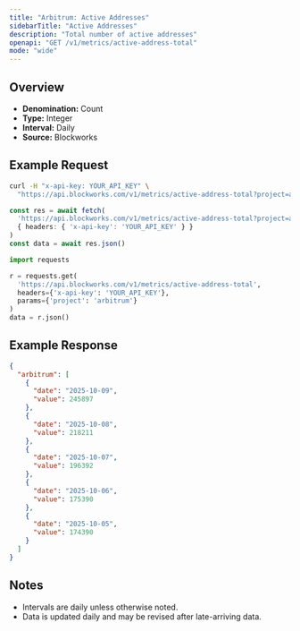 ```yaml
---
title: "Arbitrum: Active Addresses"
sidebarTitle: "Active Addresses"
description: "Total number of active addresses"
openapi: "GET /v1/metrics/active-address-total"
mode: "wide"
---
```


## Overview

- **Denomination:** Count
- **Type:** Integer
- **Interval:** Daily
- **Source:** Blockworks

## Example Request

<CodeGroup>

```bash cURL
curl -H "x-api-key: YOUR_API_KEY" \
  "https://api.blockworks.com/v1/metrics/active-address-total?project=arbitrum"
```

```typescript TypeScript
const res = await fetch(
  'https://api.blockworks.com/v1/metrics/active-address-total?project=arbitrum',
  { headers: { 'x-api-key': 'YOUR_API_KEY' } }
)
const data = await res.json()
```

```python Python
import requests

r = requests.get(
  'https://api.blockworks.com/v1/metrics/active-address-total',
  headers={'x-api-key': 'YOUR_API_KEY'},
  params={'project': 'arbitrum'}
)
data = r.json()
```

</CodeGroup>

## Example Response

```json
{
  "arbitrum": [
    {
      "date": "2025-10-09",
      "value": 245897
    },
    {
      "date": "2025-10-08",
      "value": 218211
    },
    {
      "date": "2025-10-07",
      "value": 196392
    },
    {
      "date": "2025-10-06",
      "value": 175390
    },
    {
      "date": "2025-10-05",
      "value": 174390
    }
  ]
}
```

## Notes
- Intervals are daily unless otherwise noted.
- Data is updated daily and may be revised after late-arriving data.